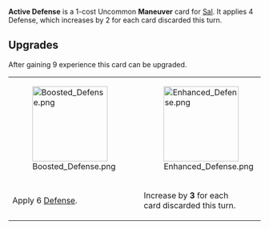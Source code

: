 {{Card
|rarity = Uncommon
|cardtype = Maneuver
|decktype = Battle
|character = Sal
|keywords = [[Defense]]
|upgradeable = Yes
|expreq = 9
|upgrade1 = Boosted Defense
|upgrade2 = Enhanced Defense}}
{{Quote|Being aware of all options can keep you safe and in fighting shape.}}
'''Active Defense''' is a 1-cost Uncommon '''Maneuver''' card for [[Sal]]. It applies 4 Defense, which increases by 2 for each card discarded this turn.

==Upgrades==
After gaining 9 experience this card can be upgraded.
{| class="wikitable" style="text-align:center"
|-
|[[File:Boosted Defense.png|150px]]
|[[File:Enhanced Defense.png|150px]]
|-
!Apply 6 [[Defense]].
!Increase by '''3''' for each<br>card discarded this turn.
|}